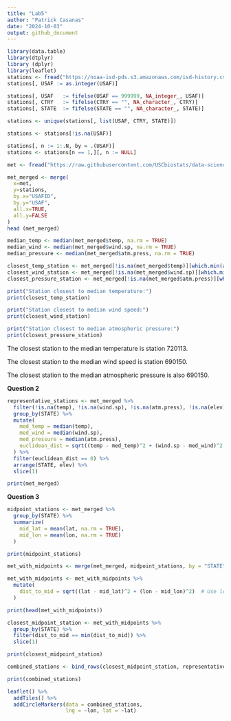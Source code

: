 ```yaml
---
title: "Lab5"
author: "Patrick Casanas"
date: "2024-10-03"
output: github_document
---
```


```r
library(data.table)
library(dtplyr)
library (dplyr)
library(leaflet)
stations <- fread("https://noaa-isd-pds.s3.amazonaws.com/isd-history.csv")
stations[, USAF := as.integer(USAF)]

stations[, USAF   := fifelse(USAF == 999999, NA_integer_, USAF)]
stations[, CTRY   := fifelse(CTRY == "", NA_character_, CTRY)]
stations[, STATE  := fifelse(STATE == "", NA_character_, STATE)]

stations <- unique(stations[, list(USAF, CTRY, STATE)])

stations <- stations[!is.na(USAF)]

stations[, n := 1:.N, by = .(USAF)]
stations <- stations[n == 1,][, n := NULL]

met <- fread("https://raw.githubusercontent.com/USCbiostats/data-science-data/master/02_met/met_all.gz")
```

```r
met_merged <- merge(
  x=met,
  y=stations,
  by.x="USAFID",
  by.y="USAF",
  all.x=TRUE,
  all.y=FALSE
)
head (met_merged)
```

```r

median_temp <- median(met_merged$temp, na.rm = TRUE)
median_wind <- median(met_merged$wind.sp, na.rm = TRUE)
median_pressure <- median(met_merged$atm.press, na.rm = TRUE)

closest_temp_station <- met_merged[!is.na(met_merged$temp)][which.min(abs(met_merged$temp - median_temp)), ]
closest_wind_station <- met_merged[!is.na(met_merged$wind.sp)][which.min(abs(met_merged$wind.sp - median_wind)), ]
closest_pressure_station <- met_merged[!is.na(met_merged$atm.press)][which.min(abs(met_merged$atm.press - median_pressure)), ]

print("Station closest to median temperature:")
print(closest_temp_station)

print("Station closest to median wind speed:")
print(closest_wind_station)

print("Station closest to median atmospheric pressure:")
print(closest_pressure_station)
```

The closest station to the median temperature is station 720113.

The closest station to the median wind speed is station 690150.

The closest station to the median atmospheric pressure is also 690150.

**Question 2**

```r

representative_stations <- met_merged %>%
  filter(!is.na(temp), !is.na(wind.sp), !is.na(atm.press), !is.na(elev)) %>%
  group_by(STATE) %>%
  mutate(
    med_temp = median(temp),
    med_wind = median(wind.sp),
    med_pressure = median(atm.press),
    euclidean_dist = sqrt((temp - med_temp)^2 + (wind.sp - med_wind)^2 + (atm.press - med_pressure)^2)
  ) %>%
  filter(euclidean_dist == 0) %>%
  arrange(STATE, elev) %>%
  slice(1)

print(met_merged)

```

**Question 3**

```r

midpoint_stations <- met_merged %>%
  group_by(STATE) %>%
  summarize(
    mid_lat = mean(lat, na.rm = TRUE),
    mid_lon = mean(lon, na.rm = TRUE)
  )

print(midpoint_stations)

met_with_midpoints <- merge(met_merged, midpoint_stations, by = "STATE")

met_with_midpoints <- met_with_midpoints %>%
  mutate(
    dist_to_mid = sqrt((lat - mid_lat)^2 + (lon - mid_lon)^2)  # Use lowercase 'lat' and 'lon'
  )

print(head(met_with_midpoints))

closest_midpoint_station <- met_with_midpoints %>%
  group_by(STATE) %>%
  filter(dist_to_mid == min(dist_to_mid)) %>%
  slice(1)

print(closest_midpoint_station)

combined_stations <- bind_rows(closest_midpoint_station, representative_stations)

print(combined_stations)

```

```r
leaflet() %>%
  addTiles() %>%
  addCircleMarkers(data = combined_stations,
                   lng = ~lon, lat = ~lat)
```
